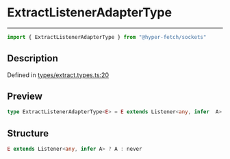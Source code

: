 

# ExtractListenerAdapterType

<div class="api-docs__separator" data-reactroot="">

---

</div><div class="api-docs__import" data-reactroot="">

```ts
import { ExtractListenerAdapterType } from "@hyper-fetch/sockets"
```

</div><div class="api-docs__section">

## Description

</div><div class="api-docs__description"><span class="api-docs__do-not-parse">



</span></div><p class="api-docs__definition">

Defined in [types/extract.types.ts:20](https://github.com/BetterTyped/hyper-fetch/blob/c44d728f/packages/sockets/src/types/extract.types.ts#L20)

</p><div class="api-docs__section">

## Preview

</div><div class="api-docs__preview type single">

```ts
type ExtractListenerAdapterType<E> = E extends Listener<any, infer  A> ? A : never;
```

</div><div class="api-docs__section">

## Structure

</div><div class="api-docs__returns">

```ts
E extends Listener<any, infer A> ? A : never
```

</div>